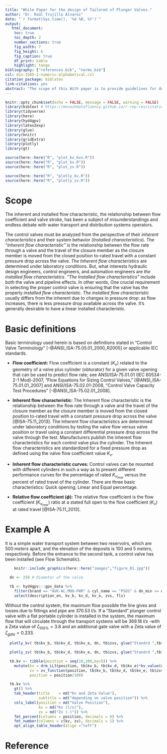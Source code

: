 ```yaml
---
title: "White Paper for the design of Tailored of Plunger Valves."
author: "Dr. Raúl Trujillo Álvarez"
date: "`r format(Sys.time(), '%d %B, %Y')`"
output: 
   html_document:
    toc: true
    toc_depth: 2
    number_sections: true
    fig_width: 7
    fig_height: 6
    fig_caption: true
    df_print: kable
    highlight: tango
bibliography: ["references.bib", "norms.bib"] 
csl: din-1505-2-numeric-alphabetical.csl
citation_package: biblatex
link-citations: yes
abstract: "The scope of this With paper is to provide guidelines for designing the Inherent Control Valve Flow Characteristics in such a way as to allow linear Installed Flow Characteristics."
---
```


```r
knitr::opts_chunk$set(echo = FALSE, message = FALSE, warning = FALSE)
library(bibtex) # https://monashdatafluency.github.io/r-rep-res/citations.html
library(tidyverse)
library(here)
library(hyd4gpv)
library(latex2exp)
library(glue)
library(knitr)
library(gridExtra)
library(plotly)
library(gt)

source(here::here("R", "plot_kv_kvs.R"))
source(here::here("R", "plot_kv.R"))
source(here::here("R", "plot_zv.R"))

source(here::here("R", "plotly_kv.R"))
source(here::here("R", "plotly_zv.R"))
```

# Scope

The inherent and installed flow characteristic, the relationship between flow coefficient and valve stroke, has been a subject of misunderstandings and endless debate with water transport and distribution systems operators. 

The control valves must be analyzed from the perspective of their *inherent characteristics* and their system behavior (*Installed characteristics*). The *“inherent flow characteristic”* is the relationship between the flow rate through a valve and the travel of the closure member as the closure member is moved from the closed position to-rated travel with a constant pressure drop across the valve. *The Inherent flow characteristics* are determined under laboratory conditions. But, what interests hydraulic design engineers, control engineers, and automation engineers are *the installed flow characteristics*. *“The Installed flow characteristics”* include both the valve and pipeline effects. In other words, One crucial requirement in selecting the proper control valve is ensuring that the valve has the properly *installed flow characteristic*. *The installed flow characteristic* usually differs from the inherent due to changes in pressure drop: as flow increases, there is less pressure drop available across the valve. It’s generally desirable to have a linear installed characteristic.

# Basic definitions

Basic terminology used herein is based on definitions stated in "Control Valve Terminology" [-@ANSI_ISA-75.05.01_2000_R2005] or applicable IEC standards.

- **Flow coefficient:** Flow coefficient is a constant ($K_v$) related to the geometry of a valve plus cylinder (obturator) for a given valve opening that can be used to predict flow rate; see ANSI/ISA-75.01.01 (IEC 60534-2-1 Mod)-2007, "Flow Equations for Sizing Control Valves," [@ANSI_ISA-75.01.01_2007] and ANSI/ISA-75.02.01-2008, "Control Valve Capacity Test Procedures" [-@ANSI_ISA-75.02.01_2008].

- **Inherent flow characteristic:** The Inherent flow characteristic is the relationship between the flow rate through a valve and the travel of the closure member as the closure member is moved from the closed position to-rated travel with a constant pressure drop across the valve [@ISA-75.11_2013]. The Inherent flow characteristics are determined under laboratory conditions by testing the valve flow versus valve position or travel using a constant differential pressure drop across the valve through the test. Manufacturers publish the inherent flow characteristics for each control valve plus the cylinder. The Inherent flow characteristics are standardized for a fixed pressure drop as defined using the valve flow coefficient value $K_v$. 

- **Inherent flow characteristic curves:** Control valves can be mounted with different cylinders in such a way as to present different performance curves for the percentage of rated $K_{v_{max}}$ versus the percent of rated travel of the cylinder. There are three basic characteristics: Quick opening; Linear and Equal percentage.

- **Relative flow coefficient ($\phi$):**  The relative flow coefficient is the flow coefficient ($K_{v_{max}}$) ratio at a stated full open to the flow coefficient ($K_{v}$) at rated travel [@ISA-75.11_2013].


# Example A

It is a simple water transport system between two reservoirs, which are $500 \; meters$ apart, and the elevation of the deposits is $100$ and $5 \; meters$, respectively. Before the entrance to the second tank, a control valve has been installed (see Flow Schematic).

```r
    knitr::include_graphics(here::here("images","figure_01.jpg"))
```
```r
  dn <- 250 # Diameter of the valve 

  tb <- hyd4gpv:::gpv_data %>% 
    filter(brand == "AVK-AC.MOO-PAM" & cyl_name == "PSEG" & dn_min <= dn & dn <= dn_max) %>% 
    select(description_en, kv_b, kv_d, kv_e, zvs, fls)
```

Without the control system, the maximum flow possible the line gives and losses due to fittings and pipe are $370.53\;l/s$. If a "Standard" plunger control valve with a flat portable cylinder is installed in the system, the maximum flow that will circulate through the transport systems will be $369.18\; l/s$ -with a Zeta value of $\zeta_{100\%}=3.8$ and an additional gate valve with a Zeta value of $\zeta_{gate}=0.233$.






```r
  plotly_kv( tb$kv_b, tb$kv_d, tb$kv_e, dn, tb$zvs, glue("Standrd ",tb$description_en))
```

```r
  plotly_zv( tb$kv_b, tb$kv_d, tb$kv_e, dn, tb$zvs, glue("Standrd ",tb$description_en))
```



```r
  tb.kv <- tibble(position = seq(10,100,by=5)) %>% 
    mutate(kv = drm_LL3(position, tb$kv_b, tb$kv_d, tb$kv_e)*kv_value(dn, tb$zvs)/3.6,
           zv = zv_function(position, tb$kv_b, tb$kv_d, tb$kv_e, tb$zvs),
           position = position/100)

  tb.kv %>%
    gt() %>% 
    tab_header(title    = md("Kv and Zeta Value"),
               subtitle = md("depending on valve position")) %>%
    cols_label(position = md("Valve Position"),
               kv = md("Kv (l/s)"),
               zv = md("Zv (-)")) %>% 
    fmt_percent(columns = position, decimals = 0) %>% 
    fmt_number(columns = c(kv, zv), decimals = 1) %>% 
    opt_align_table_header(align ="left")
```







# Reference

